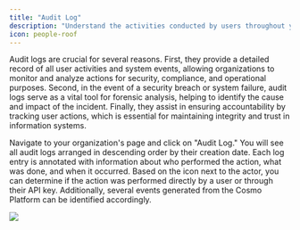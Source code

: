 ```yaml
---
title: "Audit Log"
description: "Understand the activities conducted by users throughout your entire organization, whether performed directly or via API keys."
icon: people-roof
---
```


Audit logs are crucial for several reasons. First, they provide a detailed record of all user activities and system events, allowing organizations to monitor and analyze actions for security, compliance, and operational purposes. Second, in the event of a security breach or system failure, audit logs serve as a vital tool for forensic analysis, helping to identify the cause and impact of the incident. Finally, they assist in ensuring accountability by tracking user actions, which is essential for maintaining integrity and trust in information systems.

Navigate to your organization's page and click on "Audit Log." You will see all audit logs arranged in descending order by their creation date. Each log entry is annotated with information about who performed the action, what was done, and when it occurred. Based on the icon next to the actor, you can determine if the action was performed directly by a user or through their API key. Additionally, several events generated from the Cosmo Platform can be identified accordingly.

<Frame caption="Audit Log View">
  <img src="/images/studio/audit-logs.png" />
</Frame>
